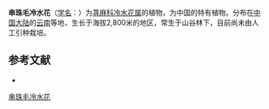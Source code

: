 {{Speciesbox
| name = 串珠毛冷水花
| status = 
| status_system = 
| image =
| genus = Pilea
| species = multicellularis
| authority = C. J. Chen
}}

'''串珠毛冷水花'''（[[学名|学名]]：{{lang|la|''Pilea multicellularis''}}）为[[荨麻科|荨麻科]][[冷水花属|冷水花属]]的植物，为中国的特有植物。分布在[[中国大陆|中国大陆]]的[[云南|云南]]等地，生长于海拔2,800米的地区，常生于山谷林下，目前尚未由人工引种栽培。

== 参考文献 ==
<div class="references-small">
* {{cite web| url =http://www.bioinfo.cn/db05/KmzwSpecies.php?action=view&id=23404| title =串珠毛冷水花| work =《中国高等植物数据库全库》| publisher =中国科学院微生物研究所| author =昆明植物研究所| accessdate =2009-02-25| deadurl =yes| archiveurl =https://web.archive.org/web/20160305094846/http://www.bioinfo.cn/db05/KmzwSpecies.php?action=view&id=23404| archivedate =2016-03-05}}
</div>
{{Taxonbar|from=Q10877021}}

[[Category:冷水花属|串珠毛冷水花]]


{{植物小作品}}